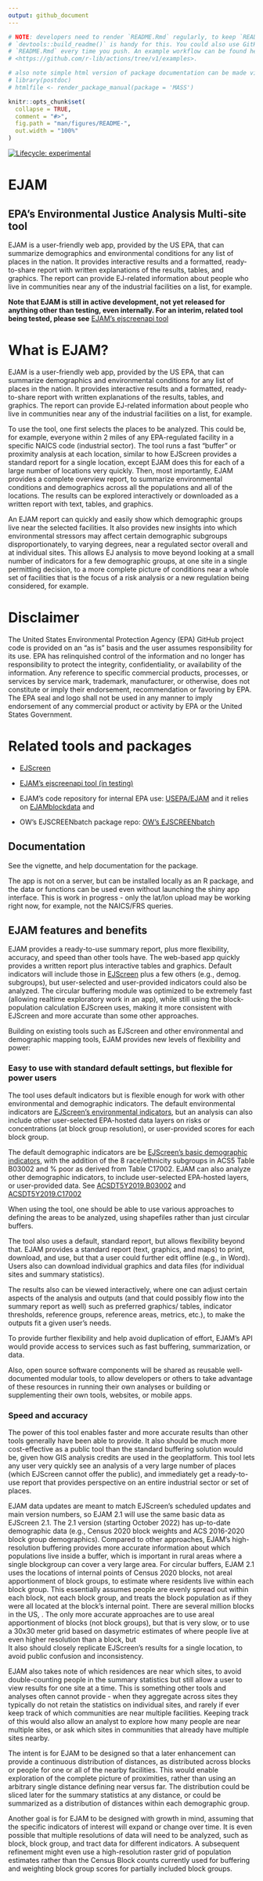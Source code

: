 ```yaml
---
output: github_document
---
```


<!-- README.md is generated from README.Rmd. Please edit Rmd not md  -->

```r

# NOTE: developers need to render `README.Rmd` regularly, to keep `README.md` up-to-date.
# `devtools::build_readme()` is handy for this. You could also use GitHub Actions to re-render
# `README.Rmd` every time you push. An example workflow can be found here:
# <https://github.com/r-lib/actions/tree/v1/examples>.

# also note simple html version of package documentation can be made via
# library(postdoc)
# htmlfile <- render_package_manual(package = 'MASS')

knitr::opts_chunk$set(
  collapse = TRUE,
  comment = "#>",
  fig.path = "man/figures/README-",
  out.width = "100%"
)
```

<!-- badges: start -->

[![Lifecycle: experimental](https://img.shields.io/badge/lifecycle-experimental-orange.svg)](https://lifecycle.r-lib.org/articles/stages.html#experimental)

<!-- badges: end -->

# EJAM

## EPA's Environmental Justice Analysis Multi-site tool

EJAM is a user-friendly web app, provided by the US EPA, that can summarize demographics and environmental conditions for any list of places in the nation. It provides interactive results and a formatted, ready-to-share report with written explanations of the results, tables, and graphics. The report can provide EJ-related information about people who live in communities near any of the industrial facilities on a list, for example.

**Note that EJAM is still in active development, not yet released for anything other than testing, even internally. For an interim, related tool being tested, please see** [EJAM's ejscreenapi tool](https://rstudio-connect.dmap-stage.aws.epa.gov/content/dc3cda00-20a2-47ed-a753-0dcb89eb8f2a/ "https://rstudio-connect.dmap-stage.aws.epa.gov/content/dc3cda00-20a2-47ed-a753-0dcb89eb8f2a/")

# What is EJAM?

EJAM is a user-friendly web app, provided by the US EPA, that can summarize demographics and environmental conditions for any list of places in the nation. It provides interactive results and a formatted, ready-to-share report with written explanations of the results, tables, and graphics. The report can provide EJ-related information about people who live in communities near any of the industrial facilities on a list, for example.

To use the tool, one first selects the places to be analyzed. This could be, for example, everyone within 2 miles of any EPA-regulated facility in a specific NAICS code (industrial sector). The tool runs a fast "buffer" or proximity analysis at each location, similar to how EJScreen provides a standard report for a single location, except EJAM does this for each of a large number of locations very quickly. Then, most importantly, EJAM provides a complete overview report, to summarize environmental conditions and demographics across all the populations and all of the locations. The results can be explored interactively or downloaded as a written report with text, tables, and graphics.

An EJAM report can quickly and easily show which demographic groups live near the selected facilities. It also provides new insights into which environmental stressors may affect certain demographic subgroups disproportionately, to varying degrees, near a regulated sector overall and at individual sites. This allows EJ analysis to move beyond looking at a small number of indicators for a few demographic groups, at one site in a single permitting decision, to a more complete picture of conditions near a whole set of facilities that is the focus of a risk analysis or a new regulation being considered, for example.

# Disclaimer

The United States Environmental Protection Agency (EPA) GitHub project code is provided on an "as is" basis and the user assumes responsibility for its use. EPA has relinquished control of the information and no longer has responsibility to protect the integrity, confidentiality, or availability of the information. Any reference to specific commercial products, processes, or services by service mark, trademark, manufacturer, or otherwise, does not constitute or imply their endorsement, recommendation or favoring by EPA. The EPA seal and logo shall not be used in any manner to imply endorsement of any commercial product or activity by EPA or the United States Government. 

# Related tools and packages

-   [EJScreen](https://www.epa.gov/ejscreen "https://www.epa.gov/ejscreen")

-   [EJAM's ejscreenapi tool (in testing)](https://rstudio-connect.dmap-stage.aws.epa.gov/content/dc3cda00-20a2-47ed-a753-0dcb89eb8f2a/ "https://rstudio-connect.dmap-stage.aws.epa.gov/content/dc3cda00-20a2-47ed-a753-0dcb89eb8f2a/")

-   EJAM's code repository for internal EPA use: [USEPA/EJAM](https://github.com/USEPA/EJAM#readme "https://github.com/USEPA/EJAM#readme") and it relies on [EJAMblockdata](https://github.com/USEPA/EJAMblockdata#readme "https://github.com/USEPA/EJAMblockdata#readme") and  

-   OW's EJSCREENbatch package repo: [OW's EJSCREENbatch](https://github.com/USEPA/EJSCREENBatch#readme)

## Documentation

See the vignette, and help documentation for the package. 

The app is not on a server, but can be installed locally as an R package, and the data or functions can be used even without launching the shiny app interface. This is work in progress - only the lat/lon upload may be working right now, for example, not the NAICS/FRS queries.

## EJAM features and benefits

EJAM provides a ready-to-use summary report, plus more flexibility, accuracy, and speed than other tools have. The web-based app quickly provides a written report plus interactive tables and graphics. Default indicators will include those in [EJScreen](https://www.epa.gov/ejscreen) plus a few others (e.g., demog. subgroups), but user-selected and user-provided indicators could also be analyzed. The circular buffering module was optimized to be extremely fast (allowing realtime exploratory work in an app), while still using the block-population calculation EJScreen uses, making it more consistent with EJScreen and more accurate than some other approaches.

Building on existing tools such as EJScreen and other environmental and demographic mapping tools, EJAM provides new levels of flexibility and power:

### Easy to use with standard default settings, but flexible for power users

The tool uses default indicators but is flexible enough for work with other environmental and demographic indicators. The default environmental indicators are [EJScreen's environmental indicators](https://www.epa.gov/ejscreen/overview-environmental-indicators-ejscreen "https://www.epa.gov/ejscreen/overview-environmental-indicators-ejscreen"), but an analysis can also include other user-selected EPA-hosted data layers on risks or concentrations (at block group resolution), or user-provided scores for each block group.

The default demographic indicators are be [EJScreen's basic demographic indicators](https://www.epa.gov/ejscreen/overview-demographic-indicators-ejscreen "https://www.epa.gov/ejscreen/overview-demographic-indicators-ejscreen"), with the addition of the 8 race/ethnicity subgroups in ACS5 Table B03002 and % poor as derived from Table C17002. EJAM can also analyze other demographic indicators, to include user-selected EPA-hosted layers, or user-provided data. See [ACSDT5Y2019.B03002](https://data.census.gov/cedsci/table?hidePreview=true&tid=ACSDT5Y2019.B03002) and [ACSDT5Y2019.C17002](https://data.census.gov/cedsci/table?hidePreview=true&tid=ACSDT5Y2019.C17002)

When using the tool, one should be able to use various approaches to defining the areas to be analyzed, using shapefiles rather than just circular buffers.

The tool also uses a default, standard report, but allows flexibility beyond that. EJAM provides a standard report (text, graphics, and maps) to print, download, and use, but that a user could further edit offline (e.g., in Word). Users also can download individual graphics and data files (for individual sites and summary statistics).

The results also can be viewed interactively, where one can adjust certain aspects of the analysis and outputs (and that could possibly flow into the summary report as well) such as preferred graphics/ tables, indicator thresholds, reference groups, reference areas, metrics, etc.), to make the outputs fit a given user's needs.

To provide further flexibility and help avoid duplication of effort, EJAM's API would provide access to services such as fast buffering, summarization, or data.

Also, open source software components will be shared as reusable well-documented modular tools, to allow developers or others to take advantage of these resources in running their own analyses or building or supplementing their own tools, websites, or mobile apps.

### Speed and accuracy

The power of this tool enables faster and more accurate results than other tools generally have been able to provide. It also should be much more cost-effective as a public tool than the standard buffering solution would be, given how GIS analysis credits are used in the geoplatform. This tool lets any user very quickly see an analysis of a very large number of places (which EJScreen cannot offer the public), and immediately get a ready-to-use report that provides perspective on an entire industrial sector or set of places.

EJAM data updates are meant to match EJScreen's scheduled updates and main version numbers, so EJAM 2.1 will use the same basic data as EJScreen 2.1. The 2.1 version (starting October 2022) has up-to-date demographic data (e.g., Census 2020 block weights and ACS 2016-2020 block group demographics). Compared to other approaches, EJAM's high-resolution buffering provides more accurate information about which populations live inside a buffer, which is important in rural areas where a single blockgroup can cover a very large area. For circular buffers, EJAM 2.1 uses the locations of internal points of Census 2020 blocks, not areal apportionment of block groups, to estimate where residents live within each block group. This essentially assumes people are evenly spread out within each block, not each block group, and treats the block population as if they were all located at the block's internal point. There are several million blocks in the US, . The only more accurate approaches are to use areal apportionment of blocks (not block groups), but that is very slow, or to use a 30x30 meter grid based on dasymetric estimates of where people live at even higher resolution than a block, but\
It also should closely replicate EJScreen's results for a single location, to avoid public confusion and inconsistency.

EJAM also takes note of which residences are near which sites, to avoid double-counting people in the summary statistics but still allow a user to view results for one site at a time. This is something other tools and analyses often cannot provide - when they aggregate across sites they typically do not retain the statistics on individual sites, and rarely if ever keep track of which communities are near multiple facilities. Keeping track of this would also allow an analyst to explore how many people are near multiple sites, or ask which sites in communities that already have multiple sites nearby.

The intent is for EJAM to be designed so that a later enhancement can provide a continuous distribution of distances, as distributed across blocks or people for one or all of the nearby facilities. This would enable exploration of the complete picture of proximities, rather than using an arbitrary single distance defining near versus far. The distribution could be sliced later for the summary statistics at any distance, or could be summarized as a distribution of distances within each demographic group.

Another goal is for EJAM to be designed with growth in mind, assuming that the specific indicators of interest will expand or change over time. It is even possible that multiple resolutions of data will need to be analyzed, such as block, block group, and tract data for different indicators. A subsequent refinement might even use a high-resolution raster grid of population estimates rather than the Census Block counts currently used for buffering and weighting block group scores for partially included block groups.
